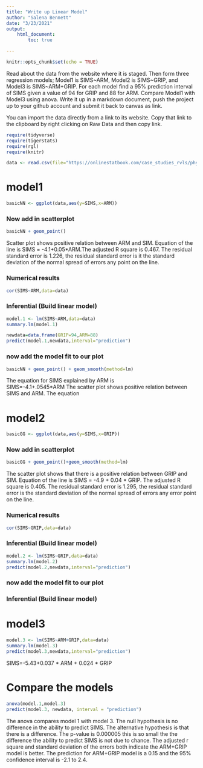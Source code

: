 ```yaml
---
title: "Write up Linear Model"
author: "Salena Bennett"
date: "3/23/2021"
output: 
    html_document:
        toc: true

---
```


```r
knitr::opts_chunk$set(echo = TRUE)
```

Read about the data from the website where it is staged.  Then form three regression models; Model1 is SIMS~ARM, Model2 is SIMS~GRIP, and Model3 is SIMS~ARM+GRIP. For each model find a 95% prediction interval of SIMS given a value of 94  for GRIP and 88 for ARM. Compare Model1 with Model3 using anova. Write it up in a markdown document, push the project up to your github account and submit it back to canvas as link. 

 

You can import the data directly from a link to its website.  Copy that link to the clipboard by right clicking on Raw Data and then copy link.

```r
require(tidyverse)
require(tigerstats)
require(rgl)
require(knitr)


```

```r
data <- read.csv(file="https://onlinestatbook.com/case_studies_rvls/physical_strength/data.txt",sep="",header=TRUE)  
```

# model1
```r
basicNN <- ggplot(data,aes(y=SIMS,x=ARM))
```
### Now add in scatterplot

```r
basicNN + geom_point()
```
 
Scatter plot shows positive relation between ARM and SIM. Equation of the line is SIMS = -4.1+0.05*ARM.The adjusted R square is 0.467. The residual standard error is 1.226, the residual standard error is it the standard deviation of the normal spread of errors any point on the line.
  

### Numerical results

```r
cor(SIMS~ARM,data=data)
```
### Inferential  (Build linear model)
  
```r
model.1 <- lm(SIMS~ARM,data=data)
summary.lm(model.1)
```

```r
newdata=data.frame(GRIP=94,ARM=88)
predict(model.1,newdata,interval="prediction")
```


### now add the model fit to our plot
  
```r
basicNN + geom_point() + geom_smooth(method=lm)
``` 
  
The equation for SIMS explained by ARM is  
SIMS=-4.1+.0545*ARM
The scatter plot shows positive relation between SIMS and ARM. The equation 

# model2
```r
basicGG <- ggplot(data,aes(y=SIMS,x=GRIP))
```
### Now add in scatterplot

```r
basicGG + geom_point()+geom_smooth(method=lm)
```

The scatter plot shows that there is a positive relation between GRIP and SIM. Equation of the line is SIMS = -4.9 + 0.04 * GRIP. The adjusted R square is 0.405. The residual standard error is 1.295, the residual standard error is the standard deviation of the normal spread of errors any error point on the line.  
  

### Numerical results

```r
cor(SIMS~GRIP,data=data)
```
### Inferential  (Build linear model)
  
```r
model.2 <- lm(SIMS~GRIP,data=data)
summary.lm(model.2)
predict(model.2,newdata,interval="prediction")
```


### now add the model fit to our plot
  




  


### Inferential  (Build linear model)
  
# model3




```r
model.3 <- lm(SIMS~ARM+GRIP,data=data)
summary.lm(model.3)
predict(model.3,newdata,interval="prediction")
```
SIMS=-5.43+0.037 * ARM + 0.024 * GRIP 
  
# Compare the models  

```r
anova(model.1,model.3)
predict(model.3, newdata, interval = "prediction")
```

The anova compares model 1 with model 3. The null hypothesis is no difference in the ability to predict SIMS. The alternative hypothesis is that there is a difference. The p-value is 0.000005 this is so small the the difference the ability to predict SIMS is not due to chance. The adjusted r square and standard deviation of the errors both indicate the ARM+GRIP model is better. The prediction for ARM+GRIP model is a 0.15 and the 95% confidence interval is -2.1 to 2.4.
